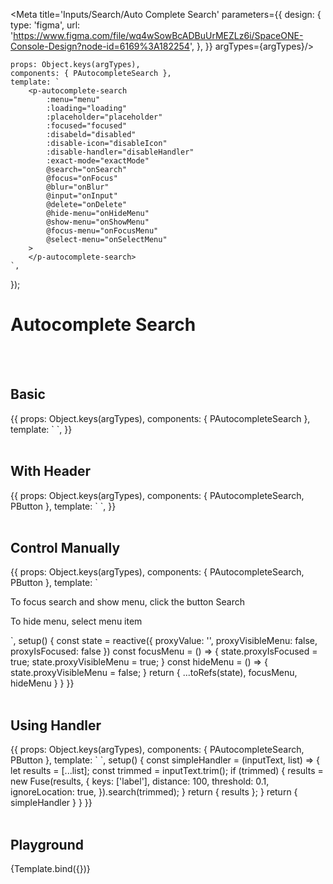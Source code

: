 
<Meta title='Inputs/Search/Auto Complete Search' parameters={{
    design: {
        type: 'figma',
        url: 'https://www.figma.com/file/wq4wSowBcADBuUrMEZLz6i/SpaceONE-Console-Design?node-id=6169%3A182254',
    },
}} argTypes={argTypes}/>


    props: Object.keys(argTypes),
    components: { PAutocompleteSearch },
    template: `
        <p-autocomplete-search
            :menu="menu"
            :loading="loading"
            :placeholder="placeholder"
            :focused="focused"
            :disabeld="disabled"
            :disable-icon="disableIcon"
            :disable-handler="disableHandler"
            :exact-mode="exactMode"
            @search="onSearch"
            @focus="onFocus"
            @blur="onBlur"
            @input="onInput"
            @delete="onDelete"
            @hide-menu="onHideMenu"
            @show-menu="onShowMenu"
            @focus-menu="onFocusMenu"
            @select-menu="onSelectMenu"
        >
        </p-autocomplete-search>
    `,
});


# Autocomplete Search
<br/>
<br/>

## Basic

<Canvas>
    <Story name="Basic" args={{menu: getAutocompleteMenu()}}>
        {{
            props: Object.keys(argTypes),
            components: { PAutocompleteSearch },
            template: `
        <p-autocomplete-search :menu="menu"/>
`,
        }}
    </Story>
</Canvas>

<br/>
<br/>

## With Header

<Canvas>
    <Story name="With Header" args={{menu: getAutocompleteMenuWithMultiTypes()}}>
        {{
            props: Object.keys(argTypes),
            components: { PAutocompleteSearch, PButton },
            template: `
        <p-autocomplete-search :menu="menu"/>
`,
        }}
    </Story>
</Canvas>

<br/>
<br/>

## Control Manually

<Canvas>
    <Story name="Control Manually" args={{menu: getAutocompleteMenu()}}>
        {{
            props: Object.keys(argTypes),
            components: { PAutocompleteSearch, PButton },
            template: `
        <div>
            <p class="mb-4">To focus search and show menu, click the button <p-button style-type="primary" @click="focusMenu">Search</p-button></p>
            <p class="mb-4">To hide menu, select menu item</p>
            <p-autocomplete-search :menu="menu"
                v-model="proxyValue"
                :visible-menu.sync="proxyVisibleMenu"
                :is-focused.sync="proxyIsFocused"
                @select-menu="hideMenu"
/>
        </div>
`,
            setup() {
                const state = reactive({
                    proxyValue: '',
                    proxyVisibleMenu: false,
                    proxyIsFocused: false
                })
                const focusMenu = () => {
                    state.proxyIsFocused = true;
                    state.proxyVisibleMenu = true;
                }
                const hideMenu = () => {
                    state.proxyVisibleMenu = false;
                }
                return {
                    ...toRefs(state),
                    focusMenu,
                    hideMenu
                }
            }
        }}
    </Story>
</Canvas>

<br/>
<br/>

## Using Handler

<Canvas>
    <Story name="Using Handler" args={{menu: getAutocompleteMenuWithMultiTypes()}}>
        {{
            props: Object.keys(argTypes),
            components: { PAutocompleteSearch, PButton },
            template: `
            <p-autocomplete-search :menu="menu" :handler="simpleHandler"/>
`,
            setup() {
                const simpleHandler = (inputText, list) => {
                    let results = [...list];
                    const trimmed = inputText.trim();
                    if (trimmed) {
                        results = new Fuse(results, {
                            keys: ['label'],
                            distance: 100,
                            threshold: 0.1,
                            ignoreLocation: true,
                        }).search(trimmed);
                    }
                    return { results };
                }
                return {
                    simpleHandler
                }
            }
        }}
    </Story>
</Canvas>

<br/>
<br/>

## Playground

<Canvas>
    <Story name="playground" args={{menu: getAutocompleteMenu()}}>
        {Template.bind({})}
    </Story>
</Canvas>

<ArgsTable story="playground"/>

